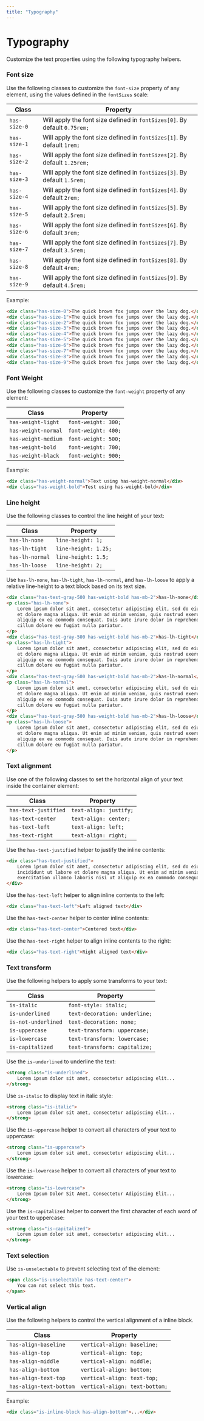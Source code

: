 ```yaml
---
title: "Typography"
---
```


# Typography

Customize the text properties using the following typography helpers.

### Font size

Use the following classes to customize the `font-size` property of any element, using the values defined in the `fontSizes` scale:

| Class | Property |
|-------|----------|
| `has-size-0` | Will apply the font size defined in `fontSizes[0]`. By default `0.75rem;` |
| `has-size-1` | Will apply the font size defined in `fontSizes[1]`. By default `1rem;`    |
| `has-size-2` | Will apply the font size defined in `fontSizes[2]`. By default `1.25rem;` |
| `has-size-3` | Will apply the font size defined in `fontSizes[3]`. By default `1.5rem;`  |
| `has-size-4` | Will apply the font size defined in `fontSizes[4]`. By default `2rem;`    |
| `has-size-5` | Will apply the font size defined in `fontSizes[5]`. By default `2.5rem;`  |
| `has-size-6` | Will apply the font size defined in `fontSizes[6]`. By default `3rem;`    |
| `has-size-7` | Will apply the font size defined in `fontSizes[7]`. By default `3.5rem;`  |
| `has-size-8` | Will apply the font size defined in `fontSizes[8]`. By default `4rem;`    |
| `has-size-9` | Will apply the font size defined in `fontSizes[9]`. By default `4.5rem;`  |

Example:

```html live=true
<div class="has-size-0">The quick brown fox jumps over the lazy dog.</div>
<div class="has-size-1">The quick brown fox jumps over the lazy dog.</div>
<div class="has-size-2">The quick brown fox jumps over the lazy dog.</div>
<div class="has-size-3">The quick brown fox jumps over the lazy dog.</div>
<div class="has-size-4">The quick brown fox jumps over the lazy dog.</div>
<div class="has-size-5">The quick brown fox jumps over the lazy dog.</div>
<div class="has-size-6">The quick brown fox jumps over the lazy dog.</div>
<div class="has-size-7">The quick brown fox jumps over the lazy dog.</div>
<div class="has-size-8">The quick brown fox jumps over the lazy dog.</div>
<div class="has-size-9">The quick brown fox jumps over the lazy dog.</div>
```

### Font Weight

Use the following classes to customize the `font-weight` property of any element:

| Class | Property |
|-------|----------|
| `has-weight-light` | `font-weight: 300;` |
| `has-weight-normal` | `font-weight: 400;` |
| `has-weight-medium` | `font-weight: 500;` |
| `has-weight-bold` | `font-weight: 700;` |
| `has-weight-black` | `font-weight: 900;` |

Example:

```html live=true
<div class="has-weight-normal">Text using has-weight-normal</div>
<div class="has-weight-bold">Test using has-weight-bold</div>
```

### Line height

Use the following classes to control the line height of your text:

| Class | Property |
|-------|----------|
| `has-lh-none` | `line-height: 1;` |
| `has-lh-tight` | `line-height: 1.25;` |
| `has-lh-normal` | `line-height: 1.5;` |
| `has-lh-loose`  | `line-height: 2;` |

Use `has-lh-none`, `has-lh-tight`, `has-lh-normal`, and `has-lh-loose` to apply a relative line-height to a text block based on its text size.

```html live=true
<div class="has-test-gray-500 has-weight-bold has-mb-2">has-lh-none</div>
<p class="has-lh-none">
    Lorem ipsum dolor sit amet, consectetur adipiscing elit, sed do eiusmod tempor incididunt ut labore 
    et dolore magna aliqua. Ut enim ad minim veniam, quis nostrud exercitation ullamco laboris nisi ut 
    aliquip ex ea commodo consequat. Duis aute irure dolor in reprehenderit in voluptate velit esse 
    cillum dolore eu fugiat nulla pariatur.
</p>
<div class="has-test-gray-500 has-weight-bold has-mb-2">has-lh-tight</div>
<p class="has-lh-tight">
    Lorem ipsum dolor sit amet, consectetur adipiscing elit, sed do eiusmod tempor incididunt ut labore 
    et dolore magna aliqua. Ut enim ad minim veniam, quis nostrud exercitation ullamco laboris nisi ut 
    aliquip ex ea commodo consequat. Duis aute irure dolor in reprehenderit in voluptate velit esse 
    cillum dolore eu fugiat nulla pariatur.
</p>
<div class="has-test-gray-500 has-weight-bold has-mb-2">has-lh-normal</div>
<p class="has-lh-normal">
    Lorem ipsum dolor sit amet, consectetur adipiscing elit, sed do eiusmod tempor incididunt ut labore 
    et dolore magna aliqua. Ut enim ad minim veniam, quis nostrud exercitation ullamco laboris nisi ut 
    aliquip ex ea commodo consequat. Duis aute irure dolor in reprehenderit in voluptate velit esse 
    cillum dolore eu fugiat nulla pariatur.
</p>
<div class="has-test-gray-500 has-weight-bold has-mb-2">has-lh-loose</div>
<p class="has-lh-loose">
    Lorem ipsum dolor sit amet, consectetur adipiscing elit, sed do eiusmod tempor incididunt ut labore 
    et dolore magna aliqua. Ut enim ad minim veniam, quis nostrud exercitation ullamco laboris nisi ut 
    aliquip ex ea commodo consequat. Duis aute irure dolor in reprehenderit in voluptate velit esse 
    cillum dolore eu fugiat nulla pariatur.
</p>
```

### Text alignment

Use one of the following classes to set the horizontal align of your text inside the container element:

| Class | Property |
|-------|----------|
| `has-text-justified` | `text-align: justify;` |
| `has-text-center`    | `text-align: center;` |
| `has-text-left`      | `text-align: left;` |
| `has-text-right`     | `text-align: right;` |

Use the `has-text-justified` helper to justify the inline contents:

```html live=true
<div class="has-text-justified">
    Lorem ipsum dolor sit amet, consectetur adipiscing elit, sed do eiusmod tempor 
    incididunt ut labore et dolore magna aliqua. Ut enim ad minim veniam, quis nostrud 
    exercitation ullamco laboris nisi ut aliquip ex ea commodo consequat.
</div>
```

Use the `has-text-left` helper to align inline contents to the left: 

```html live=true
<div class="has-text-left">Left aligned text</div>
```

Use the `has-text-center` helper to center inline contents:

```html live=true
<div class="has-text-center">Centered text</div>
```

Use the `has-text-right` helper to align inline contents to the right:

```html live=true
<div class="has-text-right">Right aligned text</div>
```

### Text transform

Use the following helpers to apply some transforms to your text:

| Class | Property |
|-------|----------|
| `is-italic`    | `font-style: italic;` |
| `is-underlined` | `text-decoration: underline;` |
| `is-not-underlined` | `text-decoration: none;` |
| `is-uppercase` | `text-transform: uppercase;` |
| `is-lowercase` | `text-transform: lowercase;` |
| `is-capitalized` | `text-transform: capitalize;` |

Use the `is-underlined` to underline the text:

```html live=true
<strong class="is-underlined">
    Lorem ipsum dolor sit amet, consectetur adipiscing elit...
</strong>
```

Use `is-italic` to display text in italic style: 

```html live=true
<strong class="is-italic">
    Lorem ipsum dolor sit amet, consectetur adipiscing elit...
</strong>
```

Use the `is-uppercase` helper to convert all characters of your text to uppercase:

```html live=true
<strong class="is-uppercase">
    Lorem ipsum dolor sit amet, consectetur adipiscing elit...
</strong>
```

Use the `is-lowercase` helper to convert all characters of your text to lowercase:

```html live=true
<strong class="is-lowercase">
    Lorem Ipsum Dolor Sit Amet, Consectetur Adipiscing Elit...
</strong>
```

Use the `is-capitalized` helper to convert the first character of each word of your text to uppercase:

```html live=true
<strong class="is-capitalized">
    Lorem ipsum dolor sit amet, consectetur adipiscing elit...
</strong>
```

### Text selection

Use `is-unselectable` to prevent selecting text of the element:

```html live=true
<span class="is-unselectable has-text-center">
    You can not select this text.
</span>
```

### Vertical align

Use the following helpers to control the vertical alignment of a inline block.

| Class | Property |
|-------|----------|
| `has-align-baseline` | `vertical-align: baseline;` |
| `has-align-top` | `vertical-align: top;` |
| `has-align-middle` | `vertical-align: middle;` |
| `has-align-bottom` | `vertical-align: bottom;` |
| `has-align-text-top` | `vertical-align: text-top;` |
| `has-align-text-bottom` | `vertical-align: text-bottom;` |

Example:

```html
<div class="is-inline-block has-align-bottom">...</div>
```
